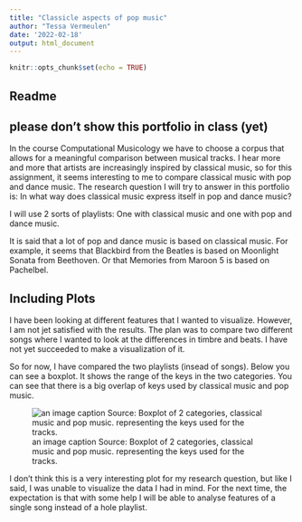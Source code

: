 ```yaml
---
title: "Classicle aspects of pop music"
author: "Tessa Vermeulen"
date: '2022-02-18'
output: html_document
---
```


```r
knitr::opts_chunk$set(echo = TRUE)
```

## Readme

## please don't show this portfolio in class (yet)

In the course Computational Musicology we have to choose a corpus that allows for a meaningful comparison between musical tracks. I hear more and more that artists are increasingly inspired by classical music, so for this assignment, it seems interesting to me to compare classical music with pop and dance music. The research question I will try to answer in this portfolio is: In what way does classical music express itself in pop and dance music? 

I will use 2 sorts of playlists:
One with classical music and one with pop and dance music.

It is said that a lot of pop and dance music is based on classical music. For example, it seems that Blackbird from the Beatles is based on Moonlight Sonata from Beethoven. Or that Memories from Maroon 5 is based on Pachelbel.



## Including Plots

I have been looking at different features that I wanted to visualize. However, I am not jet satisfied with the results. The plan was to compare two different songs where I wanted to look at the differences in timbre and beats. I have not yet succeeded to make a visualization of it. 

So for now, I have compared the two playlists (insead of songs). 
Below you can see a boxplot. It shows the range of the keys in the two categories. You can see that there is a big overlap of keys used by classical music and pop music.

![an image caption Source: Boxplot of 2 categories, classical music and pop music. representing the keys used for the tracks.](/Users/tessa/Documents/Kunstmatige intelligentie 3/musicology/portfolio/boxplot key.png)

I don't think this is a very interesting plot for my research question, but like I said, I was unable to visualize the data I had in mind. For the next time, the expectation is that with some help I will be able to analyse features of a single song instead of a hole playlist. 
